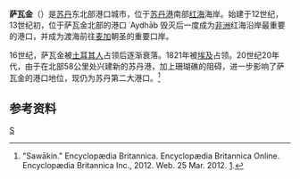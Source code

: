 {{Infobox settlement
|official_name          =  萨瓦金
|other_name             =
|native_name            =  سواكن
|nickname               = 
|settlement_type        = <!--For Town or Village (Leave blank for the default City)-->
|motto                  =
<!-- images and maps  ----------->
|image_skyline          = Suakin,el-Geyf mosque.jpg
|imagesize              = 
|image_caption          = El-Geyf 清真寺
|image_flag             = 
|flag_size              =
|image_seal             = 
|seal_size              =
|image_shield           = 
|shield_size            =
|image_blank_emblem     =
|blank_emblem_type      =
|blank_emblem_size      =
|image_map              = 
|mapsize                = 
|map_caption            = 
|image_map1             = 
|mapsize1               = 
|map_caption1           = 
|image_dot_map          =
|dot_mapsize            =
|dot_map_caption        =
|dot_x =  |dot_y =
|pushpin_map            = Sudan<!-- the name of a location map as per http://en.wikipedia.org/wiki/Template:Location_map -->
|pushpin_label_position =bottom
|pushpin_map_caption    =在苏丹的位置
<!-- Location ------------------>
|coordinates_region     = SD
|subdivision_type       = 国家
|subdivision_name       = [[Image:Flag_of_Sudan.svg|25px]] [[苏丹|苏丹]]
|subdivision_type1      = 州
|subdivision_name1      = [[红海省_(苏丹)|红海州]]
|subdivision_type2      = 区
|subdivision_name2      = [[苏丹港|苏丹港]]
|subdivision_type3      = 
|subdivision_name3      = 
|subdivision_type4      = 
|subdivision_name4      =
<!-- Politics ----------------->
|government_footnotes   =
|government_type        =
|leader_title           =
|leader_name            =
|leader_title1          =  <!-- for places with, say, both a mayor and a city manager -->
|leader_name1           =
|leader_title2          =
|leader_name2           =
|leader_title3          =
|leader_name3           =
|leader_title4          =
|leader_name4           =
|established_title      =  <!-- Settled -->
|established_date       = 
|established_title2     =  <!-- Incorporated (town) -->
|established_date2      = 
|established_title3     =  <!-- Incorporated (city) -->
|established_date3      =
<!-- Area    --------------------->
|area_magnitude         = 
|unit_pref                =Imperial <!--Enter: Imperial, if Imperial (metric) is desired-->
|area_footnotes           =
|area_total_km2           = <!-- ALL fields dealing with a measurements are subject to automatic unit conversion-->
|area_land_km2            = <!--See table @ Template:Infobox Settlement for details on automatic unit conversion-->
|area_water_km2           =
|area_total_sq_mi         =
|area_land_sq_mi          =
|area_water_sq_mi         =
|area_water_percent       =
|area_urban_km2           =
|area_urban_sq_mi         =
|area_metro_km2           =
|area_metro_sq_mi         =
|area_blank1_title        =
|area_blank1_km2          =
|area_blank1_sq_mi        =
<!-- Population   ----------------------->
|population_as_of               =2009 (est.)
|population_footnotes           =
|population_note                =
|population_total               =43337
|population_density_km2         =
|population_density_sq_mi       =
|population_metro               =
|population_density_metro_km2   =
|population_density_metro_sq_mi =
|population_urban               =
|population_density_urban_km2   =
|population_density_urban_sq_mi =
|population_blank1_title        =Ethnicities
|population_blank1              =
|population_blank2_title        =Religions
|population_blank2              =
|population_density_blank1_km2 =   
|population_density_blank1_sq_mi =
<!-- General information  --------------->
|timezone               = 
|utc_offset             = 
|timezone_DST           = 
|utc_offset_DST         = 
|latd=19|latm=06|lats= |latNS=N
|longd=37 |longm=20 |longs= |longEW=E
|elevation_footnotes    =  <!--for references: use <ref> </ref> tags-->
|elevation_m            = 
|elevation_ft           =
<!-- Area/postal codes & others -------->
|postal_code_type       =  <!-- enter ZIP code, Postcode, Post code, Postal code... -->
|postal_code            =
|area_code              =
|blank_name             =
|blank_info             =
|blank1_name            =
|blank1_info            =
|website                = 
|footnotes              = 
}}
'''萨瓦金'''（{{lang-ar|سواكن}}）是[[苏丹|苏丹]]东北部港口城市，位于[[苏丹港|苏丹港]]南部[[红海|红海]]海岸。始建于12世纪，13世纪初，位于萨瓦金北部的港口 ʿAydhāb 毁灭后一度成为[[非洲|非洲]]红海沿岸最重要的港口，并成为渡海前往[[麦加|麦加]]朝圣的重要口岸。 

16世纪，萨瓦金被[[土耳其人|土耳其人]]占领后逐渐衰落。1821年被[[埃及|埃及]]占领。20世纪20年代，由于在北部58公里处兴建新的苏丹港，加上珊瑚礁的阻碍，进一步影响了萨瓦金的港口地位，现仍为苏丹第二大港口。<ref>"Sawākin." Encyclopædia Britannica. Encyclopædia Britannica Online. Encyclopædia Britannica Inc., 2012. Web. 25 Mar. 2012. [http://www.britannica.com/EBchecked/topic/525891/Sawakin]. </ref>
==参考资料==
{{reflist}}
{{coord|19|06|N|37|20|E|region:SD_type:city|display=title}}

[[Category:苏丹城市|S]]